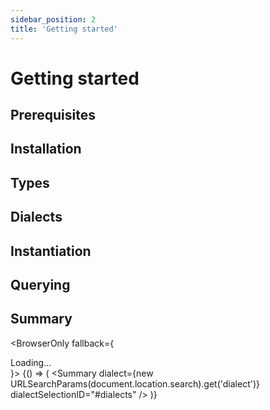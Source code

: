 ```yaml
---
sidebar_position: 2
title: 'Getting started'
---
```



# Getting started

## Prerequisites

<Prerequisites />

## Installation

<Installation />

## Types

<Types />

## Dialects

<Dialects
  packageManagerSearchParam="package-manager"
  packageManagerSelectionID="installation"
/>

## Instantiation

<Instantiation
  dialectSearchParam="dialect"
  dialectSelectionID="dialects"
  packageManagerSearchParam="package-manager"
  packageManagerSelectionID="installation"
/>

## Querying

<Querying dialectSearchParam="dialect" dialectSelectionID="dialects" />

## Summary

<BrowserOnly fallback={<div>Loading...</div>}>
  {() => (
    <Summary
      dialect={new URLSearchParams(document.location.search).get('dialect')}
      dialectSelectionID="#dialects"
    />
  )}
</BrowserOnly>

